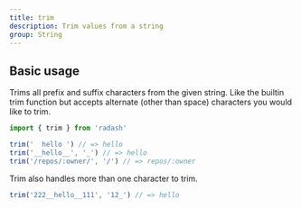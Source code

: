 ```yaml
---
title: trim
description: Trim values from a string
group: String
---
```


## Basic usage

Trims all prefix and suffix characters from the given string. Like the builtin trim function but accepts alternate (other than space) characters you would like to trim.

```ts
import { trim } from 'radash'

trim('  hello ') // => hello
trim('__hello__', '_') // => hello
trim('/repos/:owner/', '/') // => repos/:owner
```

Trim also handles more than one character to trim.

```ts
trim('222__hello__111', '12_') // => hello
```
